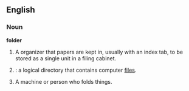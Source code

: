 ==English==

===Noun===
'''folder'''
#A organizer that papers are kept in, usually with an index tab, to be stored as a single unit in a filing cabinet.
#{{cattag|computing}}: a logical directory that contains computer [[file]]s.
#A machine or person who folds things.